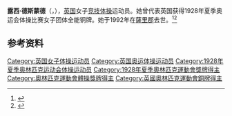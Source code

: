 {{NoteTA|G1=Sports}}
'''露西·德斯蒙德'''（{{lang-en|Lucy Desmond}}，{{bd|1899年|4月17日|1992年|8月}}），[[英国|英国]]女子[[竞技体操|竞技体操]]运动员。她曾代表英国获得1928年夏季奥运会体操比赛女子团体全能铜牌。她于1992年在[[薩里郡|薩里郡]]去世。<ref>{{Cite web|title=Lucy DESMOND|url=https://www.olympic.org/lucy-desmond|accessdate=2021-04-02|work=International Olympic Committee}}</ref><ref>{{cite web|url=https://www.olympedia.org/athletes/28436|title=Lucy Desmond|work=Olympedia|accessdate=2021-04-02}}</ref>

== 参考资料 ==
{{reflist}}

{{Authority control}}
{{DEFAULTSORT:Desmond, Lucy}}
[[Category:英国女子体操运动员|Category:英国女子体操运动员]]
[[Category:英国奥运体操运动员|Category:英国奥运体操运动员]]
[[Category:1928年夏季奥林匹克运动会体操运动员|Category:1928年夏季奥林匹克运动会体操运动员]]
[[Category:1928年夏季奧林匹克運動會獎牌得主|Category:1928年夏季奧林匹克運動會獎牌得主]]
[[Category:奧林匹克運動會體操獎牌得主|Category:奧林匹克運動會體操獎牌得主]]
[[Category:英國奧林匹克運動會銅牌得主|Category:英國奧林匹克運動會銅牌得主]]